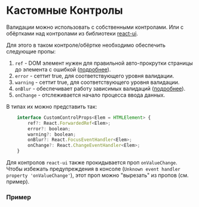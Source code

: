 
<Meta of={DocsStories} />

# Кастомные Контролы

Валидации можно использовать с собственными контролами. Или с обёртками над контролами из библиотеки [react-ui](https://tech.skbkontur.ru/react-ui/#/Readme).

Для этого в таком контроле/обёртке необходимо обеспечить следующие пропы:

1. `ref` - DOM элемент нужен для правильной авто-прокрутки страницы до элемента с ошибкой ([подробнее](#/scroll-to-validation)).
2. `error` - сеттит true, для соответствующего уровня валидации.
3. `warning` - сеттит true, для соответствующего уровня валидации.
4. `onBlur` - обеспечивает работу зависимых валидаций ([подробнее](#/dependent-validation)).
5. `onChange` - отслеживается начало процесса ввода данных.

В типах их можно представить так:

```jsx static
    interface CustomControlProps<Elem = HTMLElement> {
        ref?: React.ForwardedRef<Elem>;
        error?: boolean;
        warning?: boolean;
        onBlur?: React.FocusEventHandler<Elem>;
        onChange?: React.ChangeEventHandler<Elem>;
    }
```

Для контролов `react-ui` также прокидывается проп `onValueChange`. Чтобы избежать предупреждения в консоле (`Unknown event handler property 'onValueChange'`), этот проп можно "вырезать" из пропов (см. пример).

### Пример

<Canvas of={DocsStories.CutomControls} />

```jsx static
import React from 'react';
import { Button, Gapped, Input, Select } from '@skbkontur/react-ui';

import {
  ValidationBehaviour,
  ValidationContainer,
  ValidationInfo,
  ValidationWrapper,
} from '../../../../src';
import { Form } from '../../../Common/Form';

interface CustomControlProps<Elem = HTMLElement> {
  ref?: React.ForwardedRef<Elem>;
  error?: boolean;
  warning?: boolean;
  onBlur?: React.FocusEventHandler<Elem>;
  onChange?: React.ChangeEventHandler<Elem>;
}

interface CustomInputProps
  extends CustomControlProps<HTMLInputElement>,
    React.InputHTMLAttributes<HTMLInputElement> {
  onValueChange?: unknown;
}

const CustomInput = React.forwardRef<HTMLInputElement, CustomInputProps>(function MyInput(
  { error, warning, onValueChange, ...props },
  ref,
) {
  const style: React.CSSProperties = {};
  if (error) {
    style.borderColor = 'red';
    style.backgroundColor = '#ff000020';
  }
  if (warning) {
    style.borderColor = 'orange';
    style.backgroundColor = '#ffa50020';
  }
  return <input type="text" ref={ref} style={style} {...props} />;
});

const CustomControlsDemo = () => {
  const container = React.useRef<ValidationContainer>(null);
  const [value1, setValue1] = React.useState('error');
  const [value2, setValue2] = React.useState('error');
  const [isValid, setIsValid] = React.useState<boolean | null>(null);
  const [type, setType] = React.useState<ValidationBehaviour>('submit');

  const submitHandler = async () => {
    setIsValid(Boolean(await container.current?.validate()));
  };

  const typeChangeHandler = (typeValue: ValidationBehaviour) => {
    if (typeValue !== 'submit') {
      setIsValid(null);
    }
    setType(typeValue);
  };

  const renderValidStatus = () => {
    switch (isValid) {
      case null:
        return <b>Отправьте форму</b>;
      case false:
        return <b style={{ color: '#d70c17' }}>Форма невалидна</b>;
      case true:
        return <b style={{ color: '#5199db' }}>Форма валидна</b>;
      default:
        return null;
    }
  };

  const validate = (value: string): ValidationInfo | null => {
    switch (value) {
      case 'error':
        return { type, message: <b>Ошибка</b>, level: 'error' };
      case 'warning':
        return {
          type,
          message: <b>Предупреждение</b>,
          level: 'warning',
        };
    }
    return null;
  };

  return (
    <Form>
      <ValidationContainer ref={container}>
        <Gapped gap={10} vertical>
          <Form.Line title="Тип валидации">
            <Gapped>
              <Select
                onValueChange={typeChangeHandler}
                items={[
                  ['lostfocus', 'lostfocus'],
                  ['immediate', 'immediate'],
                  ['submit', 'submit'],
                ]}
                defaultValue={type}
              />
              {type === 'submit' && (
                <Gapped>
                  <Button use="primary" onClick={submitHandler}>
                    Submit
                  </Button>
                  {renderValidStatus()}
                </Gapped>
              )}
            </Gapped>
          </Form.Line>
          <span>
            Введите <code>«error»</code> или <code>«warning»</code> для вызова
            соответствующих уровней валидации
          </span>
          <Form.Line title="Кастомный input">
            <ValidationWrapper validationInfo={validate(value1)}>
              <CustomInput value={value1} onChange={(e) => setValue1(e.target.value)} />
            </ValidationWrapper>
          </Form.Line>
          <Form.Line title="Input из react-ui">
            <ValidationWrapper validationInfo={validate(value2)}>
              <Input value={value2} onValueChange={setValue2} />
            </ValidationWrapper>
          </Form.Line>
        </Gapped>
      </ValidationContainer>
    </Form>
  );
};

export default CustomControlsDemo;
```

